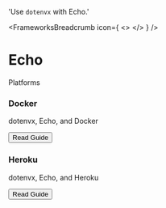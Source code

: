 

  'Use `dotenvx` with Echo.'

<FrameworksBreadcrumb icon={
  <>
    <EchoIcon className="h-9 w-9 text-[#79DEFB]"/>
  </>
} />
# Echo
<GuideHeading lead={description} />

<div className="my-16 xl:max-w-none">
  <Heading level={2} id="platforms">
    Platforms
  </Heading>
  <div className="not-prose mt-4 grid grid-cols-1 gap-x-6 gap-y-10 border-t border-zinc-900/5 pt-10 dark:border-white/5 sm:grid-cols-2 xl:max-w-none xl:grid-cols-3">
    <div key="docker" className="flex flex-row-reverse gap-6">
      <div className="flex-auto">
        <h3 className="text-sm font-semibold text-zinc-900 dark:text-white">
          Docker
        </h3>
        <p className="mt-1 text-sm text-zinc-600 dark:text-zinc-400">dotenvx, Echo, and Docker</p>
        <p className="mt-4"><Button href="/docs/platforms/docker" variant="text" arrow="right">Read Guide</Button></p>
      </div>
      <DockerIcon className="h-9 w-9 text-[#2496ED]"/>
    </div>
    <div key="heroku" className="flex flex-row-reverse gap-6">
      <div className="flex-auto">
        <h3 className="text-sm font-semibold text-zinc-900 dark:text-white">
          Heroku
        </h3>
        <p className="mt-1 text-sm text-zinc-600 dark:text-zinc-400">dotenvx, Echo, and Heroku</p>
        <p className="mt-4"><Button href="/docs/platforms/heroku" variant="text" arrow="right">Read Guide</Button></p>
      </div>
      <HerokuIcon className="h-9 w-9 text-[#430098]"/>
    </div>
  </div>
</div>
